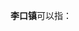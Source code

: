'''李口镇'''可以指：
{{PRC admin/disambig|32/13/23/105/000|41/04/25/108/000|41/14/03/102/000}}
{{disambig|cat=三字中国镇名消歧义}}